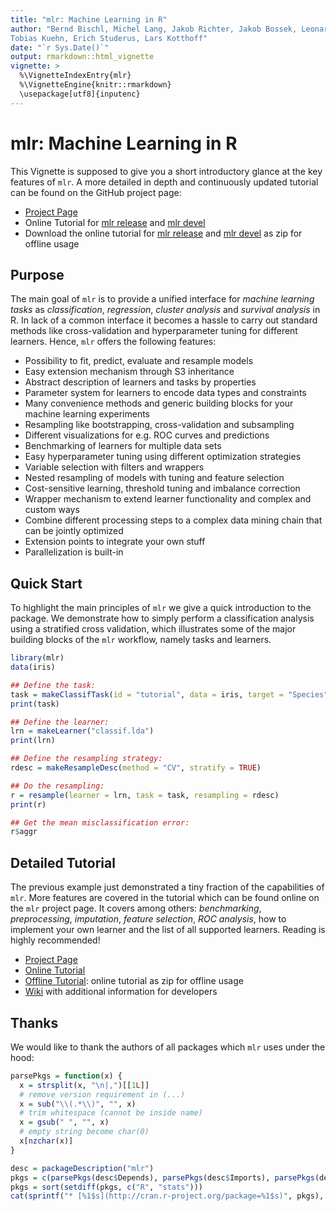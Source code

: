 ```yaml
---
title: "mlr: Machine Learning in R"
author: "Bernd Bischl, Michel Lang, Jakob Richter, Jakob Bossek, Leonard Judt,
Tobias Kuehn, Erich Studerus, Lars Kotthoff"
date: "`r Sys.Date()`"
output: rmarkdown::html_vignette
vignette: >
  %\VignetteIndexEntry{mlr}
  %\VignetteEngine{knitr::rmarkdown}
  \usepackage[utf8]{inputenc}
---
```

# mlr: Machine Learning in R

This Vignette is supposed to give you a short introductory glance at the key features of `mlr`.
A more detailed in depth and continuously updated tutorial can be found on the GitHub project page:

- [Project Page](https://github.com/berndbischl/mlr/)
- Online Tutorial for [mlr release](https://mlr-org.github.io/mlr-tutorial/tutorial/release/html/)
  and [mlr devel](https://mlr-org.github.io/mlr-tutorial/tutorial/devel/html/)
- Download the online tutorial for [mlr release](https://mlr-org.github.io/mlr-tutorial/tutorial/release/mlr_tutorial.zip)
  and [mlr devel](https://mlr-org.github.io/mlr-tutorial/tutorial/devel/mlr_tutorial.zip) as zip for offline usage

## Purpose

The main goal of `mlr` is to provide a unified interface for *machine learning tasks* as *classification*, *regression*, *cluster analysis* and *survival analysis* in R.
In lack of a common interface it becomes a hassle to carry out standard methods like cross-validation and hyperparameter tuning for different learners.
Hence, `mlr` offers the following features:

- Possibility to fit, predict, evaluate and resample models
- Easy extension mechanism through S3 inheritance
- Abstract description of learners and tasks by properties
- Parameter system for learners to encode data types and constraints
- Many convenience methods and generic building blocks for your machine learning experiments
- Resampling like bootstrapping, cross-validation and subsampling
- Different visualizations for e.g. ROC curves and predictions
- Benchmarking of learners for multiple data sets
- Easy hyperparameter tuning using different optimization strategies
- Variable selection with filters and wrappers
- Nested resampling of models with tuning and feature selection
- Cost-sensitive learning, threshold tuning and imbalance correction
- Wrapper mechanism to extend learner functionality and complex and custom ways
- Combine different processing steps to a complex data mining chain that can be jointly optimized
- Extension points to integrate your own stuff
- Parallelization is built-in

## Quick Start

To highlight the main principles of `mlr` we give a quick introduction to the package.
We demonstrate how to simply perform a classification analysis using a stratified cross validation, which illustrates some of the major building blocks of the `mlr` workflow, namely tasks and learners.

```r
library(mlr)
data(iris)

## Define the task:
task = makeClassifTask(id = "tutorial", data = iris, target = "Species")
print(task)

## Define the learner:
lrn = makeLearner("classif.lda")
print(lrn)

## Define the resampling strategy:
rdesc = makeResampleDesc(method = "CV", stratify = TRUE)

## Do the resampling:
r = resample(learner = lrn, task = task, resampling = rdesc)
print(r)

## Get the mean misclassification error:
r$aggr
```

## Detailed Tutorial

The previous example just demonstrated a tiny fraction of the capabilities of `mlr`.
More features are covered in the tutorial which can be found online on the `mlr` project page.
It covers among others: *benchmarking*, *preprocessing*, *imputation*, *feature selection*, *ROC analysis*, how to implement your own learner and the list of all supported learners.
Reading is highly recommended!

* [Project Page](https://github.com/berndbischl/mlr/)
* [Online Tutorial](http://berndbischl.github.io/mlr/tutorial/html/)
* [Offline Tutorial](http://berndbischl.github.io/mlr/tutorial/mlr_tutorial.zip): online tutorial as zip for offline usage
* [Wiki](https://github.com/berndbischl/mlr/wiki) with additional information for developers


## Thanks

We would like to thank the authors of all packages which `mlr` uses under the hood:

```r
parsePkgs = function(x) {
  x = strsplit(x, "\n|,")[[1L]]
  # remove version requirement in (...)
  x = sub("\\(.*\\)", "", x)
  # trim whitespace (cannot be inside name)
  x = gsub(" ", "", x)
  # empty string become char(0)
  x[nzchar(x)]
}

desc = packageDescription("mlr")
pkgs = c(parsePkgs(desc$Depends), parsePkgs(desc$Imports), parsePkgs(desc$Suggests))
pkgs = sort(setdiff(pkgs, c("R", "stats")))
cat(sprintf("* [%1$s](http://cran.r-project.org/package=%1$s)", pkgs), sep = "\n")
```

